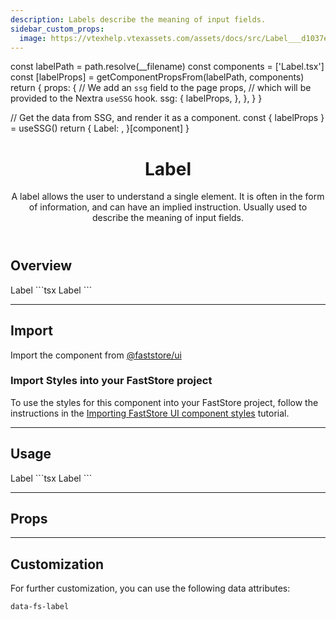 ```yaml
---
description: Labels describe the meaning of input fields.
sidebar_custom_props:
  image: https://vtexhelp.vtexassets.com/assets/docs/src/Label___d1037ecfcce02ddf742bc029d7ad9fea.png
---
```




  const labelPath = path.resolve(__filename)
  const components = ['Label.tsx']
  const [labelProps] = getComponentPropsFrom(labelPath, components)
  return {
    props: {
      // We add an `ssg` field to the page props,
      // which will be provided to the Nextra `useSSG` hook.
      ssg: {
        labelProps,
      },
    },
  }
}

  // Get the data from SSG, and render it as a component.
  const { labelProps } = useSSG()
  return {
    Label: <PropsSection propsList={labelProps} />,
  }[component]
}

<header>

# Label

A label allows the user to understand a single element. It is often in the form of information, and can have an implied instruction. Usually used to describe the meaning of input fields.

</header>

## Overview

<OverviewSection>
  <Label>Label</Label>
</OverviewSection>
```tsx
<Label>Label</Label>
```

---

## Import

Import the component from [@faststore/ui](/../components)

### Import Styles into your FastStore project

To use the styles for this component into your FastStore 
project, follow the instructions in the [Importing FastStore UI component styles](/docs/customizing/components#importing-faststore-ui-component-styles) tutorial.

---

## Usage

<OverviewSection>
  <Label>Label</Label>
</OverviewSection>
```tsx
<Label>Label</Label>
```

---

## Props

<LabelPropsSection component="Label" />

---

## Customization

For further customization, you can use the following data attributes:

`data-fs-label`
